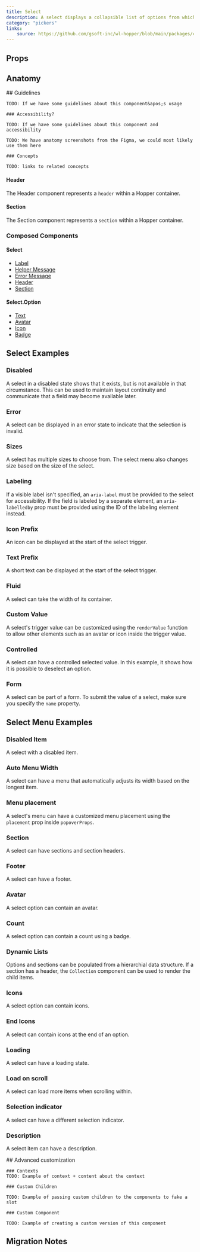 ```yaml
---
title: Select
description: A select displays a collapsible list of options from which the user can select one.
category: "pickers"
links:
    source: https://github.com/gsoft-inc/wl-hopper/blob/main/packages/components/src/Select/src/Select.tsx
---
```


<Example src="Select/docs/preview" isOpen />

## Props

<PropTable component="Select" />

## Anatomy

<FeatureFlag flag="next">
    ## Guidelines

    TODO: If we have some guidelines about this component&apos;s usage

    ### Accessibility?

    TODO: If we have some guidelines about this component and accessibility
</FeatureFlag>

<FeatureFlag flag="rc">

    TODO: We have anatomy screenshots from the Figma, we could most likely use them here

    ### Concepts

    TODO: links to related concepts
</FeatureFlag>

#### Header

The Header component represents a `header` within a Hopper container.

#### Section

The Section component represents a `section` within a Hopper container.

### Composed Components

#### Select

- [Label](./Label)
- [Helper Message](./HelperMessage)
- [Error Message](./ErrorMessage)
- [Header](./Select#header)
- [Section](./Select#section)

#### Select.Option

- [Text](./Text)
- [Avatar](Avatar)
- [Icon](./Icon)
- [Badge](./Badge)

## Select Examples

### Disabled
A select in a disabled state shows that it exists, but is not available in that circumstance. This can be used to maintain layout continuity and communicate that a field may become available later.

<Example src="Select/docs/disabled" />

### Error
A select can be displayed in an error state to indicate that the selection is invalid.

<Example src="Select/docs/error" />

### Sizes
A select has multiple sizes to choose from.
The select menu also changes size based on the size of the select.

<Example src="Select/docs/sizes" />

### Labeling
If a visible label isn't specified, an `aria-label` must be provided to the select for accessibility. If the field is labeled by a separate element, an `aria-labelledby` prop must be provided using the ID of the labeling element instead.

<Example src="Select/docs/labeling" />

### Icon Prefix
An icon can be displayed at the start of the select trigger.

<Example src="Select/docs/iconPrefix" />

### Text Prefix
A short text can be displayed at the start of the select trigger.

<Example src="Select/docs/textPrefix" />

### Fluid
A select can take the width of its container.

<Example src="Select/docs/fluid" />

### Custom Value
A select's trigger value can be customized using the `renderValue` function to allow other elements such as an avatar or icon inside the trigger value.

<Example src="Select/docs/customValue" />

### Controlled
A select can have a controlled selected value. In this example, it shows how it is possible to deselect an option.

<Example src="Select/docs/controlled" />

### Form
A select can be part of a form. To submit the value of a select, make sure you specify the `name` property.

<Example src="Select/docs/form" />

## Select Menu Examples

### Disabled Item

A select with a disabled item.

<Example src="Select/docs/selectMenu/disabled" />

### Auto Menu Width

A select can have a menu that automatically adjusts its width based on the longest item.

<Example src="Select/docs/selectMenu/autoMenuWidth" />

### Menu placement

A select's menu can have a customized menu placement using the `placement` prop inside `popoverProps`.

<Example src="Select/docs/selectMenu/menuPlacement" />

### Section

A select can have sections and section headers.

<Example src="Select/docs/selectMenu/section" />

### Footer

A select can have a footer.

<Example src="Select/docs/selectMenu/footer" />

### Avatar

A select option can contain an avatar.

<Example src="Select/docs/selectMenu/avatar" />

### Count

A select option can contain a count using a badge.

<Example src="Select/docs/selectMenu/count" />

### Dynamic Lists

Options and sections can be populated from a hierarchial data structure.
If a section has a header, the `Collection` component can be used to render the child items.

<Example src="Select/docs/selectMenu/dynamicLists" />

### Icons

A select option can contain icons.

<Example src="Select/docs/selectMenu/icons" />

### End Icons

A select can contain icons at the end of an option.

<Example src="Select/docs/selectMenu/endIcons" />

### Loading

A select can have a loading state.

<Example src="Select/docs/selectMenu/loading" />

### Load on scroll

A select can load more items when scrolling within.

<Example src="Select/docs/selectMenu/loadOnScroll" />

### Selection indicator

A select can have a different selection indicator.

<Example src="Select/docs/selectMenu/selectionIndicator" />

### Description

A select item can have a description.

<Example src="Select/docs/selectMenu/description" />

<FeatureFlag flag="next">
    ## Advanced customization

    ### Contexts
    TODO: Example of context + content about the context

    ### Custom Children

    TODO: Example of passing custom children to the components to fake a slot

    ### Custom Component

    TODO: Example of creating a custom version of this component
</FeatureFlag>

## Migration Notes

<MigrateGuide src="Select/docs/migration-notes" />
